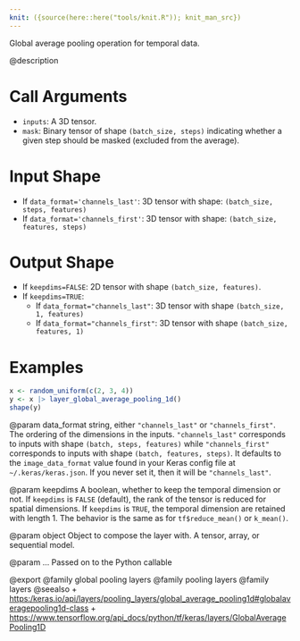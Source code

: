 ```yaml
---
knit: ({source(here::here("tools/knit.R")); knit_man_src})
---
```

Global average pooling operation for temporal data.

@description

# Call Arguments
- `inputs`: A 3D tensor.
- `mask`: Binary tensor of shape `(batch_size, steps)` indicating whether
    a given step should be masked (excluded from the average).

# Input Shape
- If `data_format='channels_last'`:
    3D tensor with shape:
    `(batch_size, steps, features)`
- If `data_format='channels_first'`:
    3D tensor with shape:
    `(batch_size, features, steps)`

# Output Shape
- If `keepdims=FALSE`:
    2D tensor with shape `(batch_size, features)`.
- If `keepdims=TRUE`:
    - If `data_format="channels_last"`:
        3D tensor with shape `(batch_size, 1, features)`
    - If `data_format="channels_first"`:
        3D tensor with shape `(batch_size, features, 1)`

# Examples
```r
x <- random_uniform(c(2, 3, 4))
y <- x |> layer_global_average_pooling_1d()
shape(y)
```

@param data_format
string, either `"channels_last"` or `"channels_first"`.
The ordering of the dimensions in the inputs. `"channels_last"`
corresponds to inputs with shape `(batch, steps, features)`
while `"channels_first"` corresponds to inputs with shape
`(batch, features, steps)`. It defaults to the `image_data_format`
value found in your Keras config file at `~/.keras/keras.json`.
If you never set it, then it will be `"channels_last"`.

@param keepdims
A boolean, whether to keep the temporal dimension or not.
If `keepdims` is `FALSE` (default), the rank of the tensor is
reduced for spatial dimensions. If `keepdims` is `TRUE`, the
temporal dimension are retained with length 1.
The behavior is the same as for `tf$reduce_mean()` or `k_mean()`.

@param object
Object to compose the layer with. A tensor, array, or sequential model.

@param ...
Passed on to the Python callable

@export
@family global pooling layers
@family pooling layers
@family layers
@seealso
+ <https:/keras.io/api/layers/pooling_layers/global_average_pooling1d#globalaveragepooling1d-class>
+ <https://www.tensorflow.org/api_docs/python/tf/keras/layers/GlobalAveragePooling1D>
